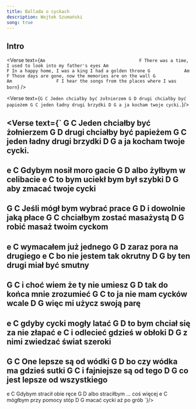 ```yaml
---
title: Ballada o cyckach
description: Wojtek Szumański
song: true
---
```



## Intro

<Verse text={`
            Am                                    F
There was a time, I used to look into my father's eyes
           Am                                F
In a happy home, I was a king I had a golden throne
               G             Am                  F
Those days are gone, now the memories are on the wall
           G              Am                 F
I hear the songs from the places where I was born
`} />

<Verse text={`
G C
Jeden chciałby być żołnierzem
G D
drugi chciałby być papieżem
G C
jeden ładny drugi brzydki
D G
a ja kocham twoje cycki.
`}/>

<Verse text={`
G C
Jeden chciałby być żołnierzem
G D
drugi chciałby być papieżem
G C
jeden ładny drugi brzydki
D G
a ja kocham twoje cycki.
--
e C
Gdybym nosił moro gacie
G D
albo żyłbym w celibacie
e C
to bym uciekł bym był szybki
D G
aby zmacać twoje cycki
--
G C
Jeśli mógł bym wybrać prace
G D
i dowolnie jaką płace
G C
chciałbym zostać masażystą
D G
robić masaż twoim cyckom
--
e C
wymacałem już jednego
G D
zaraz pora na drugiego
e C
bo nie jestem tak okrutny
D G
by ten drugi miał być smutny
--
G C
i choć wiem że ty nie umiesz
G D
tak do końca mnie zrozumieć
G C
to ja nie mam cycków wcale
D G
więc mi użycz swoją parę
--
e C
gdyby cycki mogły latać
G D
to bym chciał się za nie złapać
e C
i odlecieć gdzieś w obłoki
D G
z nimi zwiedzać świat szeroki
--
G C
One lepsze są od wódki
G D
bo czy wódka ma gdzieś sutki
G C
i fajniejsze są od tego
D G
co jest lepsze od wszystkiego
--
e C
Gdybym stracił obie ręce
G D
albo straciłbym ... coś więcej
e C
mógłbym przy pomocy stóp
D G
macać cycki aż po grób
`}/>
